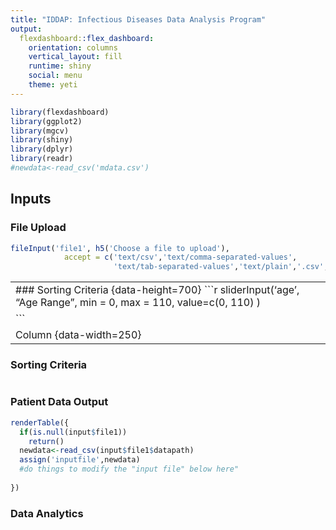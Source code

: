 ---
title: "IDDAP: Infectious Diseases Data Analysis Program"
output: 
  flexdashboard::flex_dashboard:
    orientation: columns
    vertical_layout: fill
    runtime: shiny
    social: menu
    theme: yeti
---

```{r global, include=FALSE}
library(flexdashboard)
library(ggplot2)
library(mgcv)
library(shiny)
library(dplyr)
library(readr)
#newdata<-read_csv('mdata.csv')

```

Inputs {.sidebar data-width=350}
-----------------------------------------------------------------------
### File Upload {data-height=100}
```{r}
fileInput('file1', h5('Choose a file to upload'),
            accept = c('text/csv','text/comma-separated-values',
                       'text/tab-separated-values','text/plain','.csv','.tsv'))


```

-----------------------------------------------------------------------
### Sorting Criteria {data-height=700}
```{r}

sliderInput('age', "Age Range", min = 0, max = 110, value=c(0, 110) )


```

Column {data-width=250}
-----------------------------------------------------------------------
### Sorting Criteria {data-height=100}
```{r}



```
### Patient Data Output {data-height=500}

```{r}
renderTable({
  if(is.null(input$file1))
    return()
  newdata<-read_csv(input$file1$datapath)
  assign('inputfile',newdata)
  #do things to modify the "input file" below here"
  
})


```

### Data Analytics  {data-height=200}

```{r}

```


